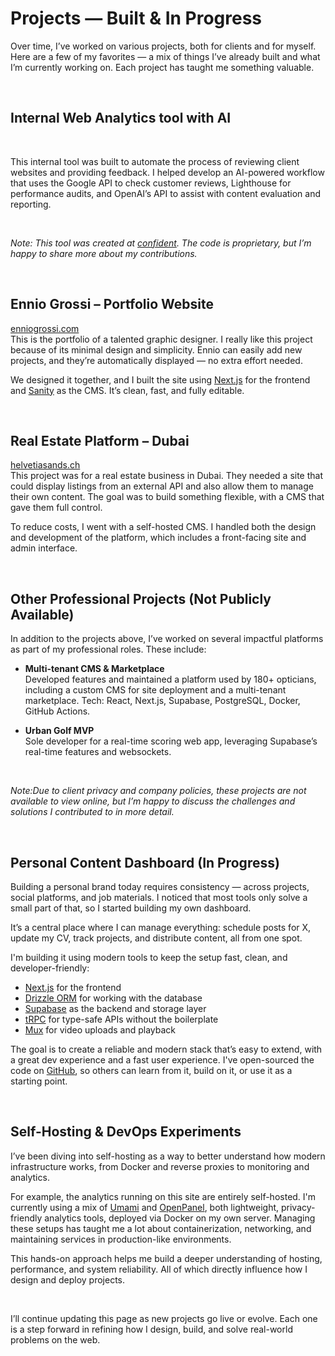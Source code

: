 
# Projects — Built & In Progress

Over time, I’ve worked on various projects, both for clients and for myself. Here are a few of my favorites — a mix of things I’ve already built and what I’m currently working on. Each project has taught me something valuable.

<br />

## Internal Web Analytics tool with AI 

<VideoPlayer src="/portfolio.mp4" />

<br />

This internal tool was built to automate the process of reviewing client websites and providing feedback. I helped develop an AI-powered workflow that uses the Google API to check customer reviews, Lighthouse for performance audits, and OpenAI’s API to assist with content evaluation and reporting.

<br />

*Note: This tool was created at [confident](https://confident.ch). The code is proprietary, but I’m happy to share more about my contributions.*

<br />

## Ennio Grossi – Portfolio Website

[enniogrossi.com](https://www.enniogrossi.com)
<br />
This is the portfolio of a talented graphic designer. I really like this project because of its minimal design and simplicity. Ennio can easily add new projects, and they’re automatically displayed — no extra effort needed.

We designed it together, and I built the site using [Next.js](https://nextjs.org/) for the frontend and [Sanity](https://www.sanity.io/) as the CMS. It’s clean, fast, and fully editable.

<br />

## Real Estate Platform – Dubai

[helvetiasands.ch](https://www.helvetiasands.ch/)
<br />
This project was for a real estate business in Dubai. They needed a site that could display listings from an external API and also allow them to manage their own content. The goal was to build something flexible, with a CMS that gave them full control.

To reduce costs, I went with a self-hosted CMS. I handled both the design and development of the platform, which includes a front-facing site and admin interface.

<br />

## Other Professional Projects (Not Publicly Available)

In addition to the projects above, I’ve worked on several impactful platforms as part of my professional roles. These include:

- **Multi-tenant CMS & Marketplace**  
  Developed features and maintained a platform used by 180+ opticians, including a custom CMS for site deployment and a multi-tenant marketplace. Tech: React, Next.js, Supabase, PostgreSQL, Docker, GitHub Actions.

- **Urban Golf MVP**  
  Sole developer for a real-time scoring web app, leveraging Supabase’s real-time features and websockets.

<br />

*Note:Due to client privacy and company policies, these projects are not available to view online, but I’m happy to discuss the challenges and solutions I contributed to in more detail.*

<br />

## Personal Content Dashboard (In Progress)

Building a personal brand today requires consistency — across projects, social platforms, and job materials. I noticed that most tools only solve a small part of that, so I started building my own dashboard.

It’s a central place where I can manage everything: schedule posts for X, update my CV, track projects, and distribute content, all from one spot.

I'm building it using modern tools to keep the setup fast, clean, and developer-friendly:
- [Next.js](https://nextjs.org/) for the frontend
- [Drizzle ORM](https://orm.drizzle.team/) for working with the database
- [Supabase](https://supabase.com/) as the backend and storage layer
- [tRPC](https://trpc.io/) for type-safe APIs without the boilerplate
- [Mux](https://www.mux.com/) for video uploads and playback

The goal is to create a reliable and modern stack that’s easy to extend, with a great dev experience and a fast user experience.
I've open-sourced the code on [GitHub](https://github.com/alessiotortora), so others can learn from it, build on it, or use it as a starting point.

<br />

## Self-Hosting & DevOps Experiments

I’ve been diving into self-hosting as a way to better understand how modern infrastructure works, from Docker and reverse proxies to monitoring and analytics.

For example, the analytics running on this site are entirely self-hosted. I'm currently using a mix of [Umami](https://umami.is/) and [OpenPanel](https://openpanel.dev/), both lightweight, privacy-friendly analytics tools, deployed via Docker on my own server. Managing these setups has taught me a lot about containerization, networking, and maintaining services in production-like environments.

This hands-on approach helps me build a deeper understanding of hosting, performance, and system reliability. All of which directly influence how I design and deploy projects.

<br />

I’ll continue updating this page as new projects go live or evolve. Each one is a step forward in refining how I design, build, and solve real-world problems on the web.